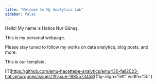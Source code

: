 ```yaml
---
title: "Welcome to My Analytics Lab"
sidebar: false 
---
```


Hello! My name is Hatice Nur Güneş.

This is my personal webpage.

Please stay tuned to follow my works on data analytics, blog posts, and more.

This is our template.

\![\](<https://github.com/emu-hacettepe-analytics/emu430-fall2023-haticenurgunes/issues/1#issue-1985573458>){fig-align="left" width="50"}
